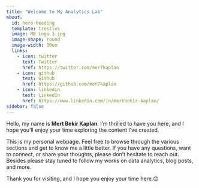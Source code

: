 ```yaml
---
title: "Welcome to My Analytics Lab"
about:
  id: hero-heading
  template: trestles
  image: MB Logo 3.jpg
  image-shape: round
  image-width: 10em
  links: 
    - icon: twitter
      text: Twitter
      href: https://twitter.com/mer7kaplan
    - icon: github
      text: Github
      href: https://github.com/mer7kaplan
    - icon: linkedin
      text: LinkedIn 
      href: https://www.linkedin.com/in/mertbekir-kaplan/
sidebar: false 
---
```


::: {#hero-heading}
[Hello, my name is **Mert Bekir Kaplan**. I'm thrilled to have you here, and I hope you'll enjoy your time exploring the content I've created.]{style="font family:Georgia"}

[This is my personal webpage. Feel free to browse through the various sections and get to know me a little better. If you have any questions, want to connect, or share your thoughts, please don't hesitate to reach out. Besides please stay tuned to follow my works on data analytics, blog posts, and more.]{style="font family:Georgia"}

[Thank you for visiting, and I hope you enjoy your time here.]{style="font family:Georgia"}😊
:::
